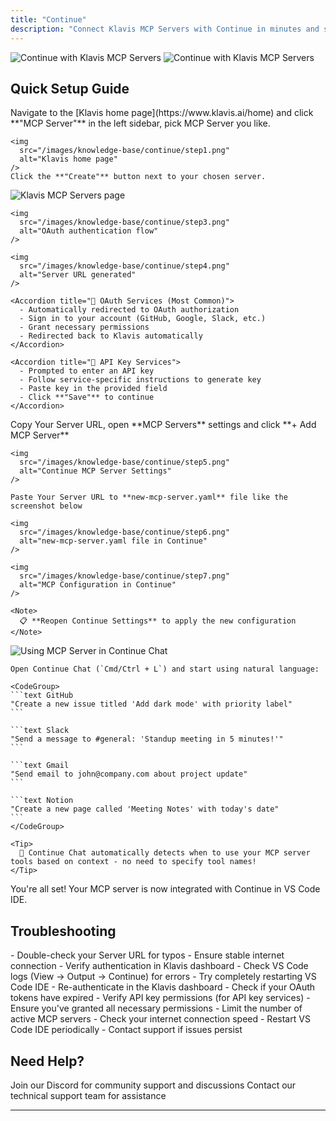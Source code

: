 ```yaml
---
title: "Continue"
description: "Connect Klavis MCP Servers with Continue in minutes and supercharge your AI coding experience"
---
```

<img
  className="block dark:hidden"
  src="/images/knowledge-base/continue/Continue.png"
  alt="Continue with Klavis MCP Servers"
/>
<img
  className="hidden dark:block"
  src="/images/knowledge-base/continue/Continue.png"
  alt="Continue with Klavis MCP Servers"
/>

## Quick Setup Guide

<Steps>
  <Step title="Access Klavis MCP Servers">
    Navigate to the [Klavis home page](https://www.klavis.ai/home) and click **"MCP Server"** in the left sidebar, pick MCP Server you like.
    
    <img
      src="/images/knowledge-base/continue/step1.png"
      alt="Klavis home page"
    />    
    Click the **"Create"** button next to your chosen server.
  </Step>

  <Step title="Complete Authentication">
    <img
      src="/images/knowledge-base/continue/step2.png"
      alt="Klavis MCP Servers page"
    />
    
    <img
      src="/images/knowledge-base/continue/step3.png"
      alt="OAuth authentication flow"
    />
    
    <img
      src="/images/knowledge-base/continue/step4.png"
      alt="Server URL generated"
    />
    
    <Accordion title="🔐 OAuth Services (Most Common)">
      - Automatically redirected to OAuth authorization
      - Sign in to your account (GitHub, Google, Slack, etc.)
      - Grant necessary permissions
      - Redirected back to Klavis automatically
    </Accordion>
    
    <Accordion title="🔑 API Key Services">
      - Prompted to enter an API key
      - Follow service-specific instructions to generate key
      - Paste key in the provided field
      - Click **"Save"** to continue
    </Accordion>
  </Step>



  <Step title="Configure Continue">
    Copy Your Server URL, open **MCP Servers** settings and click **+ Add MCP Server**

    <img
      src="/images/knowledge-base/continue/step5.png"
      alt="Continue MCP Server Settings"
    />
    
    Paste Your Server URL to **new-mcp-server.yaml** file like the screenshot below

    <img
      src="/images/knowledge-base/continue/step6.png"
      alt="new-mcp-server.yaml file in Continue"
    />

  </Step>

  <Step title="Verify Tools Loading">
     
    <img
      src="/images/knowledge-base/continue/step7.png"
      alt="MCP Configuration in Continue"
    />
    
    <Note>
      📋 **Reopen Continue Settings** to apply the new configuration
    </Note>
    
  </Step>

  <Step title="Start Using in Continue Chat">
    <img
      src="/images/knowledge-base/continue/step8.jpg"
      alt="Using MCP Server in Continue Chat"
    />
    
    Open Continue Chat (`Cmd/Ctrl + L`) and start using natural language:
    
    <CodeGroup>
    ```text GitHub
    "Create a new issue titled 'Add dark mode' with priority label"
    ```
    
    ```text Slack
    "Send a message to #general: 'Standup meeting in 5 minutes!'"
    ```
    
    ```text Gmail
    "Send email to john@company.com about project update"
    ```
    
    ```text Notion
    "Create a new page called 'Meeting Notes' with today's date"
    ```
    </CodeGroup>
    
    <Tip>
      🎯 Continue Chat automatically detects when to use your MCP server tools based on context - no need to specify tool names!
    </Tip>
  </Step>

  <Step title="Happy Building! 🎉">
    You're all set! Your MCP server is now integrated with Continue in VS Code IDE.
  </Step>
</Steps>

## Troubleshooting

<AccordionGroup>
  <Accordion title="🔧 Tools Not Appearing">
    - Double-check your Server URL for typos
    - Ensure stable internet connection
    - Verify authentication in Klavis dashboard
    - Check VS Code logs (View → Output → Continue) for errors
    - Try completely restarting VS Code IDE
  </Accordion>
  
  <Accordion title="🔐 Authentication Issues">
    - Re-authenticate in the Klavis dashboard
    - Check if your OAuth tokens have expired
    - Verify API key permissions (for API key services)
    - Ensure you've granted all necessary permissions
  </Accordion>
  
  <Accordion title="⚡ Performance Issues">
    - Limit the number of active MCP servers
    - Check your internet connection speed
    - Restart VS Code IDE periodically
    - Contact support if issues persist
  </Accordion>
</AccordionGroup>

## Need Help?

<CardGroup cols={2}>
  <Card title="Community" icon="discord">
    Join our Discord for community support and discussions
  </Card>
  <Card title="Support" icon="headphones">
    Contact our technical support team for assistance
  </Card>
</CardGroup>

---